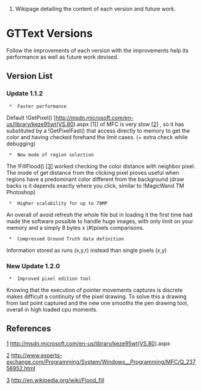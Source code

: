 #Wikipage detailing the content of each version and future work.

= GTText Versions  =

Follow the improvements of each version with the improvements
help its performance as well as future work devised.
 

== Version List ==

===Update 1.1.2===

  *  Faster performance

Default !GetPixel() [http://msdn.microsoft.com/en-us/library/keze95wt(VS.80).aspx [1]] of MFC is very slow [http://www.experts-exchange.com/Programming/System/Windows__Programming/MFC/Q_23756952.html [2]]
, so it has substituted
by a !GetPixelFast() that access directly to memory to get the color and having checked  forehand the limit cases. (+ extra check while debugging)


  *  New mode of region selection

The !FillFlood() [http://en.wikipedia.org/wiki/Flood_fill [3]] worked checking the color distance with neighbor pixel.
The mode of get distance from the clicking pixel proves useful when regions have
a predominant color different from the background (draw backs is it depends exactly where
you click, similar to !MagicWand TM Photoshop) 

  *  Higher scalability for up to 70MP

An overall of avoid refresh the whole file but in loading it the first time had made
the software possible to handle huge images, with only limit on your memory and a simply 8 bytes x (#)pixels comparisons.

  *  Compressed Ground Truth data definition

Information stored as runs (x,y,r) instead than single pixels (x,y)


===New Update 1.2.0===

  *  Improved pixel edition tool

Knowing that the execution of pointer movements captures is discrete makes difficult a continuity of the pixel drawing. To solve this a drawing from last point captured and the new one smooths the pen drawing tool, overall in high loaded cpu moments.

==References==
[[1]] http://msdn.microsoft.com/en-us/library/keze95wt(VS.80).aspx

[[2]] http://www.experts-exchange.com/Programming/System/Windows__Programming/MFC/Q_23756952.html

[[3]] http://en.wikipedia.org/wiki/Flood_fill